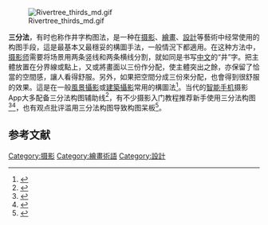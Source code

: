 [[File:Rivertree_thirds_md.gif|thumb]]

'''三分法'''，有时也称作井字构图法，是一种在[[摄影|摄影]]、[[繪畫|繪畫]]、[[設計|設計]]等藝術中经常使用的构图手段，這是最基本又最穩妥的構圖手法，一般情況下都適用。在这种方法中，[[摄影师|摄影师]]需要将场景用两条竖线和两条横线分割，就如同是书写[[中文|中文]]的“井”字。把主體放置在分界線或點上，又或將畫面以三份作分配，使主體突出之餘，亦保留了恰當的空間感，讓人看得舒服。另外，如果把空間分成三份來分配，也會得到很舒服的效果。這是在一般[[風景攝影|風景攝影]]或[[建築攝影|建築攝影]]常用的構圖法<ref>{{Cite web |url=http://www.windsn.com/article.asp?id=468 |title=摄影构图指南 2 （简洁、三分法） |accessdate=2010-04-18 |archive-date=2012-05-25 |archive-url=https://web.archive.org/web/20120525191157/http://www.windsn.com/article.asp?id=468 |dead-url=no }}</ref>。当代的[[智能手机|智能手机]]摄影App大多配备三分法构图辅助线<ref>{{Cite web|title=教育 - 基础教育 - 人人能创造|url=https://www.apple.com.cn/education/k12/everyone-can-create/|accessdate=2020-12-18|work=Apple (中国大陆)|language=zh-CN|archive-date=2021-11-18|archive-url=https://web.archive.org/web/20211118182154/https://www.apple.com.cn/education/k12/everyone-can-create/|dead-url=no}}</ref>，有不少摄影入门教程推荐新手使用三分法构图<ref>{{Cite web|title=新手屡试不爽 实用性超强的三分构图法_技法学院-蜂鸟网|url=http://academy.fengniao.com/354/3542629.html|accessdate=2013-02-22|author=|date=2020-12-18|last=蜂鸟网|format=|work=fengniao.com|publisher=|language=en|archive-date=2017-09-11|archive-url=https://web.archive.org/web/20170911202827/http://academy.fengniao.com/354/3542629.html|dead-url=no}}</ref><ref>{{Cite web|title=摄影入门不读 如何灵活的运用构图三分法_技法学院-蜂鸟网|url=http://academy.fengniao.com/357/3576215.html|accessdate=2013-03-06|author=|date=2020-12-18|last=蜂鸟网|format=|work=fengniao.com|publisher=|language=en|archive-date=2014-02-18|archive-url=https://web.archive.org/web/20140218220328/http://academy.fengniao.com/357/3576215.html|dead-url=no}}</ref>，也有观点批评滥用三分法构图导致构图呆板<ref>{{Cite web|title=你中枪了吗 三分法构图必看的10大误区_技法学院-蜂鸟网|url=http://academy.fengniao.com/533/5332828.html|accessdate=2020-12-18|author=|date=2016-03-07|last=蜂鸟网|format=|work=fengniao.com|publisher=|language=en|archive-date=2017-12-23|archive-url=https://web.archive.org/web/20171223071211/http://academy.fengniao.com/533/5332828.html|dead-url=no}}</ref>。
==参考文献==
{{Reflist|2}}


{{摄影小作品}}

{{Photography}}

[[Category:摄影|Category:摄影]]
[[Category:繪畫術語|Category:繪畫術語]]
[[Category:設計|Category:設計]]